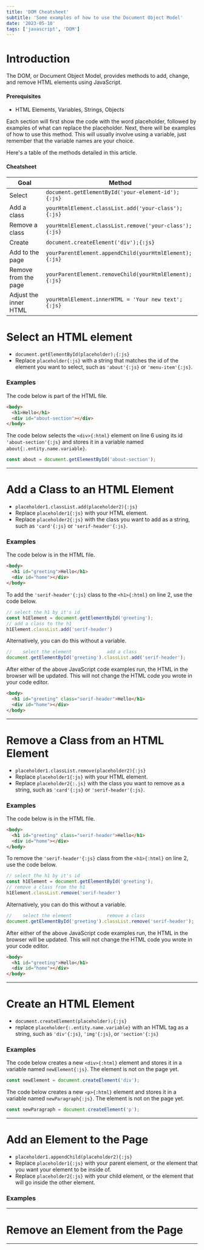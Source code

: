 ```yaml
---
title: 'DOM Cheatsheet'
subtitle: 'Some examples of how to use the Document Object Model'
date: '2023-05-10'
tags: ['javascript', 'DOM']
---
```

# Introduction
The DOM, or Document Object Model, provides methods to add, change, and remove HTML elements using JavaScript.
#### Prerequisites
- HTML Elements, Variables, Strings, Objects

Each section will first show the code with the word placeholder, followed by examples of what can replace the placeholder. 
Next, there will be examples of how to use this method. This will usually involve using a variable, just remember that the variable names are your choice.

Here's a table of the methods detailed in this article.
#### Cheatsheet
|Goal | Method |
| --- | ----- |
| Select | `document.getElementById('your-element-id');{:js}` |
| Add a class | `yourHtmlElement.classList.add('your-class');{:js}` |
| Remove a class | `yourHtmlElement.classList.remove('your-class');{:js}` |
| Create | `document.createElement('div');{:js}` |
| Add to the page | `yourParentElement.appendChild(yourHtmlElement);{:js}` |
| Remove from the page | `yourParentElement.removeChild(yourHtmlElement);{:js}` |
| Adjust the inner HTML | `yourHtmlElement.innerHTML = 'Your new text';{:js}` |

# Select an HTML element
- `document.getElementById(placeholder);{:js}`
- Replace `placeholder{:js}` with a string that matches the id of the element you want to select, such as `'about'{:js}` or `'menu-item'{:js}`.

### Examples
The code below is part of the HTML file.
```html title="index.html" {3} showLineNumbers{4}
<body>
  <h1>Hello</h1>
  <div id="about-section"></div>
</body>
```
The code below selects the `<div>{:html}` element on line 6 using its id `'about-section'{:js}` and stores it in a variable named `about{:.entity.name.variable}`.
```js title="script.js"
const about = document.getElementById('about-section');
```
---
# Add a Class to an HTML Element
- `placeholder1.classList.add(placeholder2){:js}`
- Replace `placeholder1{:js}` with your HTML element.
- Replace `placeholder2{:js}` with the class you want to add as a string, such as `'card'{:js}` or `'serif-header'{:js}`.
### Examples
The code below is in the HTML file.
```html title="index.html" {2}
<body>
  <h1 id="greeting">Hello</h1>
  <div id="home"></div>
</body>
```
To add the `'serif-header'{:js}` class to the `<h1>{:html}` on line 2, use the code below.
```js title="script.js"
// select the h1 by it's id
const h1Element = document.getElementById('greeting');
// add a class to the h1
h1Element.classList.add('serif-header')
```
Alternatively, you can do this without a variable.
```js title="script.js"
//    select the element             add a class
document.getElementById('greeting').classList.add('serif-header');
```
After either of the above JavaScript code examples run, the HTML in the browser will be updated. This will not change the HTML code you wrote in your code editor.
```html title="index.html" {2}
<body>
  <h1 id="greeting" class="serif-header">Hello</h1>
  <div id="home"></div>
</body>
```
---
# Remove a Class from an HTML Element
- `placeholder1.classList.remove(placeholder2){:js}`
- Replace `placeholder1{:js}` with your HTML element.
- Replace `placeholder2{:.js}` with the class you want to remove as a string, such as `'card'{:js}` or `'serif-header'{:js}`.
### Examples
The code below is in the HTML file.
```html title="index.html" {2}
<body>
  <h1 id="greeting" class="serif-header">Hello</h1>
  <div id="home"></div>
</body>
```
To remove the `'serif-header'{:js}` class from the `<h1>{:html}` on line 2, use the code below.
```js title="script.js"
// select the h1 by it's id
const h1Element = document.getElementById('greeting');
// remove a class from the h1
h1Element.classList.remove('serif-header')
```
Alternatively, you can do this without a variable.
```js title="script.js"
//    select the element             remove a class
document.getElementById('greeting').classList.remove('serif-header');
```
After either of the above JavaScript code examples run, the HTML in the browser will be updated. This will not change the HTML code you wrote in your code editor.
```html title="index.html" {2}
<body>
  <h1 id="greeting">Hello</h1>
  <div id="home"></div>
</body>
```
---
# Create an HTML Element
- `document.createElement(placeholder);{:js}`
- replace `placeholder{:.entity.name.variable}` with an HTML tag as a string, such as `'div'{:js}`, `'img'{:js}`, or `'section'{:js}`

### Examples
The code below creates a new `<div>{:html}` element and stores it in a variable named `newElement{:js}`. The element is not on the page yet.
```js title="script.js"
const newElement = document.createElement('div');
```

The code below creates a new `<p>{:html}` element and stores it in a variable named `newParagraph{:js}`. The element is not on the page yet.
```js title="script.js"
const newParagraph = document.createElement('p');
```
---
# Add an Element to the Page
- `placeholder1.appendChild(placeholder2){:js}`
- Replace `placeholder1{:js}` with your parent element, or the element that you want your element to be inside of.
- Replace `placeholder2{:js}` with your child element, or the element that will go inside the other element.

### Examples

---
# Remove an Element from the Page
---
